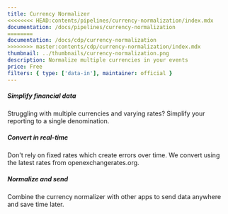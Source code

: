 ```yaml
---
title: Currency Normalizer
<<<<<<<< HEAD:contents/pipelines/currency-normalization/index.mdx
documentation: /docs/pipelines/currency-normalization
========
documentation: /docs/cdp/currency-normalization
>>>>>>>> master:contents/cdp/currency-normalization/index.mdx
thumbnail: ../thumbnails/currency-normalization.png
description: Normalize multiple currencies in your events
price: Free
filters: { type: ['data-in'], maintainer: official }
---
```


<Section
    divider={false}
    title="Simplify your data by normalizing multiple currencies in PostHog events into a single currency of your choice."
    size="full"
    cols={3}
>
    <div>
        <h5>Simplify financial data</h5>
        <p>Struggling with multiple currencies and varying rates? Simplify your reporting to a single denomination.</p>
    </div>
    <div>
        <h5>Convert in real-time</h5>
        <p>
            Don't rely on fixed rates which create errors over time. We convert using the latest rates from
            openexchangerates.org.
        </p>
    </div>
    <div>
        <h5>Normalize and send</h5>
        <p>Combine the currency normalizer with other apps to send data anywhere and save time later.</p>
    </div>
</Section>

<Documentation />

